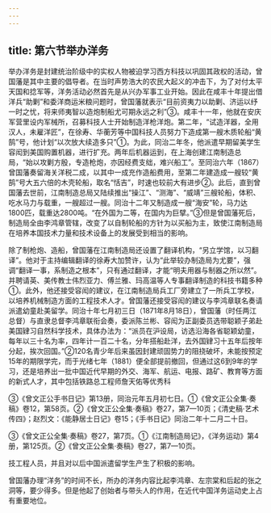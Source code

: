 ```yaml
---
---
---
```

title: 第六节举办洋务
---



举办洋务是封建统治阶级中的实权人物被迫学习西方科技以巩固其政权的活动，曾国藩是其中主要的倡导者。在当时声势浩大的农民大起义的冲击下，为了对付太平天国和捻军等，洋务活动必然首先是从兴办军事工业开始。因此在咸丰十年提出借洋兵“助剿”和委洋商运米粮问题时，曾国藩就表示“目前资夷力以助剿、济运以纾一时之忧，将来师夷智以造炮制船尤可期永远之利”③。咸丰十一年，他就在安庆军营里设内军械所，召募科技人士开始制造洋枪洋炮。第二年，“试造洋器，全用汉人，未雇洋匠”，在徐寿、华蘅芳等中国科技人员努力下造成第一艘木质轮船“黄鹄”号，他计划“以次放大续造多只”①。为此，同治二年冬，他派遣早期留美学生容闳到美国购置机器，进行扩充。两年后机器运到，在上海创建江南制造总局，“始以攻剿方殷，专造枪炮，亦因经费支绌，难兴船工”。至同治六年（1867）曾国藩奏留海关洋税二成，以其中一成充作造船费用，至第二年建造成一艘较“黄鹄”号大五六倍的木壳轮船，取名“恬吉”，时速也较前大有进步②。此后，直到曾国藩去世前，江南制造总局又陆续推出“操江”、“测海”、“威靖”三艘轮船，体积、吃水马力与载重，一艘超过一艘。同治十二年又制造成一艘“海安”轮，马力达1800匹，载重达2800吨。“在外国为二等，在国内为巨擘。”③但是曾国藩死后，制造局全由李鸿章管辖，改变了以自制轮船的方针为以买船为主，致使江南制造局在培养本国技术力量和技术设备上的发展受到相当的影响。

除了制枪炮、造船，曾国藩在江南制造局还设置了翻译机构，“另立学馆，以习翻译”。他对于主持编辑翻译的徐寿大加赞许，认为“此举较办制造局为尤要”，强调“翻译一事，系制造之根本”，只有通过翻译，才能“明夫用器与制器之所以然”。并聘请英、美传教士伟烈亚力、傅兰雅、玛高温等人专事翻译制造的科技书籍多种①。此外，他还接受容闳的建议，在江南制造局兵工厂旁建立了一所兵工学校，以培养机械制造方面的工程技术人才。曾国藩还接受容闳的建议与李鸿章联名奏请派遣幼童赴美留学。同治十年七月初三日（1871年8月18日），曾国藩（时任两江总督）与直隶总督李鸿章联衔会奏，委派陈兰彬、容闳为正副委员选带聪颖子弟赴美国肄习自然科学技术，具体办法为：“派员在沪设局，访选沿海各省聪颖幼童，每年以三十名为率，四年计一百二十名，分年搭船赴洋，去外国肄习十五年后按年分起，挨次回国。”②120名青少年后来虽因封建顽固势力的阻挠破坏，未能按预定15年的期限学完，而于光绪七年（1881）便全部提前撤回，但通过这6到9年的学习，还是培养出一批中国近代早期的外交、海军、航运、电报、路矿、教育等方面的新式人才，其中包括铁路总工程师詹天佑等优秀科

③《曾文正公手书日记》第13册，同治元年五月初七日。①《曾文正公全集·奏稿》卷12，第58页。②《曾文正公全集·奏稿》卷27，第7—10页；《清史稿·艺术传四》；赵烈文：《能静居士日记》卷15；《手书日记》同治二年十二月二十日。

③《曾文正公全集·奏稿》卷27，第7页。①《江南制造局记》，《洋务运动》第4册，第125页。②《曾文正公全集·奏稿》卷27，第7—10页。

技工程人员，并且对以后中国派遣留学生产生了积极的影响。

曾国藩办理“洋务”的时间不长，所办的洋务内容比起李鸿章、左宗棠和后起的张之洞等，要少得多。但是他起了创始者与带头人的作用，在近代中国洋务运动史上占有重要地位。